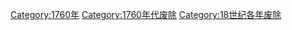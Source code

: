 {{Commonscat|1760 disestablishments}}
{{discat|176|0|}}

[[Category:1760年|Category:1760年]]
[[Category:1760年代废除|Category:1760年代废除]]
[[Category:18世纪各年废除|Category:18世纪各年废除]]